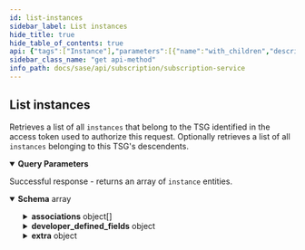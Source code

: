 ```yaml
---
id: list-instances
sidebar_label: List instances
hide_title: true
hide_table_of_contents: true
api: {"tags":["Instance"],"parameters":[{"name":"with_children","description":"This parameter with any value causes this request to also\nreturn `instances` belonging to descendent TSGs.\nIf this parameter is not used, then this API returns \n`instances` for just the TSG identified in the access token\nused to authorize this request.\n","schema":{"type":"string","enum":["true","false"]},"in":"query","required":false}],"security":[{"Bearer":[]}],"responses":{"200":{"content":{"application/json":{"schema":{"type":"array","items":{"title":"Root Type for instance","description":"","type":"object","properties":{"instance_id":{"type":"string"},"tsg_id":{"type":"string"},"app_id":{"type":"string"},"region":{"type":"string"},"created_by":{"type":"string"},"serial_number":{"type":"string"},"sku":{"type":"string"},"auth_code":{"type":"string"},"associations":{"type":"array","items":{"type":"object","properties":{"app_id":{"type":"string"},"tenant_id":{"type":"string"},"region":{"type":"string"},"serial_number":{"type":"string"}}}},"url":{"type":"string"},"tenant_instance_name":{"type":"string"},"developer_defined_fields":{"type":"object","properties":{"name1":{"type":"string"},"name2":{"type":"string"}}},"description":{"type":"string"},"provisioning_message":{"type":"string"},"provisioning_status":{"type":"string"},"status":{"type":"string"},"message":{"type":"string"},"extra":{"type":"object","properties":{"purchased_size":{"format":"int32","type":"integer"},"wildfire_api_key":{"type":"string"},"app_display_name":{"type":"string"},"data_size":{"format":"int32","type":"integer"},"license_status":{"type":"string"},"channel_platform":{"type":"string"},"sales_account_name":{"type":"string"},"sales_account_id":{"type":"string"},"use_pubsub":{"type":"boolean"},"is_trial":{"type":"boolean"},"entitlement_group_id":{"type":"string"},"any_extra_field":{"type":"string"}}},"license_quota_id":{"description":"","type":"string"}},"example":{"instance_id":"D68FKGiM0V4NEbJbIfWHh","tsg_id":"jXe6iXutrmINurbNrjVun","app_id":"logging_service","region":"americas","created_by":"user@company.com","serial_number":"55667788","sku":"LGS1T","auth_code":"I886699","associations":[{"app_id":"prisma_access","instance_id":"1122334455","region":"americas","serial_number":"5566778899"}],"url":"https://mylgs.logging-service.paloaltonetworks.com","tenant_instance_name":"My CDL US","support_account_name":"Pepsi","developer_defined_fields":{"name1":"value1","name2":"value2"},"description":"This is an instance for demo","provisioning_message":"Recepter provisioning faild","provisioning_status":"complete","status":"running","message":"Temporarily unavailable","extra":{"purchased_size":1,"wildfire_api_key":"fd995d5eb7c6d1ee0b97b9e0004dc5c815373312b1b579e4993d652b789776c6","app_display_name":"Cortex Data Lake","data_size":10,"license_status":"ACTIVE","channel_platform":"INTERNAL","sales_account_name":"Palo Alto Networks","sales_account_id":"0011000000oKIiiAAA","use_pubsub":true,"is_trial":true,"entitlement_group_id":"0472e9ce-9c19-460f-a938-45b0165410fb","any_extra_field":"any extra value"}}}}}},"description":"Successful response - returns an array of `instance` entities."}},"operationId":"getinstances","description":"Retrieves a list of all `instances` that belong to the \nTSG identified in the access token used to authorize this request.\nOptionally retrieves a list of all `instances` belonging to\nthis TSG's descendents.\n","method":"get","path":"/subscription/v1/instances","servers":[{"url":"/"}],"securitySchemes":{"Bearer":{"type":"http","scheme":"bearer"}},"info":{"title":"Subscription Service","description":"Manages subscriptions.","version":"1.0","contact":{}},"postman":{"name":"List instances","description":{"content":"Retrieves a list of all `instances` that belong to the \nTSG identified in the access token used to authorize this request.\nOptionally retrieves a list of all `instances` belonging to\nthis TSG's descendents.\n","type":"text/plain"},"url":{"path":["subscription","v1","instances"],"host":["{{baseUrl}}"],"query":[{"disabled":false,"description":{"content":"This parameter with any value causes this request to also\nreturn `instances` belonging to descendent TSGs.\nIf this parameter is not used, then this API returns \n`instances` for just the TSG identified in the access token\nused to authorize this request.\n","type":"text/plain"},"key":"with_children","value":""}],"variable":[]},"header":[{"key":"Accept","value":"application/json"}],"method":"GET","auth":{"type":"bearer","bearer":[{"type":"any","value":"<Bearer Token>","key":"token"}]}}}
sidebar_class_name: "get api-method"
info_path: docs/sase/api/subscription/subscription-service
---
```



## List instances



Retrieves a list of all `instances` that belong to the 
TSG identified in the access token used to authorize this request.
Optionally retrieves a list of all `instances` belonging to
this TSG&#39;s descendents.


<details style={{"marginBottom":"1rem"}} data-collapsed={false} open={true}><summary style={{}}><strong>Query Parameters</strong></summary><div><ul><ParamsItem className={"paramsItem"} param={{"name":"with_children","description":"This parameter with any value causes this request to also\nreturn `instances` belonging to descendent TSGs.\nIf this parameter is not used, then this API returns \n`instances` for just the TSG identified in the access token\nused to authorize this request.\n","schema":{"type":"string","enum":["true","false"]},"in":"query","required":false}}></ParamsItem></ul></div></details><div><ApiTabs><TabItem label={"200"} value={"200"}><div>

Successful response - returns an array of `instance` entities.

</div><div><details style={{}} data-collapsed={false} open={true}><summary style={{"textAlign":"left"}}><strong>Schema</strong><span style={{"opacity":"0.6"}}> array</span></summary><div style={{"textAlign":"left","marginLeft":"1rem"}}></div><ul style={{"marginLeft":"1rem"}}><SchemaItem collapsible={false} name={"instance_id"} required={false} schemaDescription={undefined} schemaName={"string"} qualifierMessage={undefined}></SchemaItem><SchemaItem collapsible={false} name={"tsg_id"} required={false} schemaDescription={undefined} schemaName={"string"} qualifierMessage={undefined}></SchemaItem><SchemaItem collapsible={false} name={"app_id"} required={false} schemaDescription={undefined} schemaName={"string"} qualifierMessage={undefined}></SchemaItem><SchemaItem collapsible={false} name={"region"} required={false} schemaDescription={undefined} schemaName={"string"} qualifierMessage={undefined}></SchemaItem><SchemaItem collapsible={false} name={"created_by"} required={false} schemaDescription={undefined} schemaName={"string"} qualifierMessage={undefined}></SchemaItem><SchemaItem collapsible={false} name={"serial_number"} required={false} schemaDescription={undefined} schemaName={"string"} qualifierMessage={undefined}></SchemaItem><SchemaItem collapsible={false} name={"sku"} required={false} schemaDescription={undefined} schemaName={"string"} qualifierMessage={undefined}></SchemaItem><SchemaItem collapsible={false} name={"auth_code"} required={false} schemaDescription={undefined} schemaName={"string"} qualifierMessage={undefined}></SchemaItem><SchemaItem collapsible={true} className={"schemaItem"}><details style={{}}><summary style={{}}><strong>associations</strong><span style={{"opacity":"0.6"}}> object[]</span></summary><div style={{"marginLeft":"1rem"}}><SchemaItem collapsible={false} name={"app_id"} required={false} schemaDescription={undefined} schemaName={"string"} qualifierMessage={undefined}></SchemaItem><SchemaItem collapsible={false} name={"tenant_id"} required={false} schemaDescription={undefined} schemaName={"string"} qualifierMessage={undefined}></SchemaItem><SchemaItem collapsible={false} name={"region"} required={false} schemaDescription={undefined} schemaName={"string"} qualifierMessage={undefined}></SchemaItem><SchemaItem collapsible={false} name={"serial_number"} required={false} schemaDescription={undefined} schemaName={"string"} qualifierMessage={undefined}></SchemaItem></div></details></SchemaItem><SchemaItem collapsible={false} name={"url"} required={false} schemaDescription={undefined} schemaName={"string"} qualifierMessage={undefined}></SchemaItem><SchemaItem collapsible={false} name={"tenant_instance_name"} required={false} schemaDescription={undefined} schemaName={"string"} qualifierMessage={undefined}></SchemaItem><SchemaItem collapsible={true} className={"schemaItem"}><details style={{}}><summary style={{}}><strong>developer_defined_fields</strong><span style={{"opacity":"0.6"}}> object</span></summary><div style={{"marginLeft":"1rem"}}><SchemaItem collapsible={false} name={"name1"} required={false} schemaDescription={undefined} schemaName={"string"} qualifierMessage={undefined}></SchemaItem><SchemaItem collapsible={false} name={"name2"} required={false} schemaDescription={undefined} schemaName={"string"} qualifierMessage={undefined}></SchemaItem></div></details></SchemaItem><SchemaItem collapsible={false} name={"description"} required={false} schemaDescription={undefined} schemaName={"string"} qualifierMessage={undefined}></SchemaItem><SchemaItem collapsible={false} name={"provisioning_message"} required={false} schemaDescription={undefined} schemaName={"string"} qualifierMessage={undefined}></SchemaItem><SchemaItem collapsible={false} name={"provisioning_status"} required={false} schemaDescription={undefined} schemaName={"string"} qualifierMessage={undefined}></SchemaItem><SchemaItem collapsible={false} name={"status"} required={false} schemaDescription={undefined} schemaName={"string"} qualifierMessage={undefined}></SchemaItem><SchemaItem collapsible={false} name={"message"} required={false} schemaDescription={undefined} schemaName={"string"} qualifierMessage={undefined}></SchemaItem><SchemaItem collapsible={true} className={"schemaItem"}><details style={{}}><summary style={{}}><strong>extra</strong><span style={{"opacity":"0.6"}}> object</span></summary><div style={{"marginLeft":"1rem"}}><SchemaItem collapsible={false} name={"purchased_size"} required={false} schemaDescription={undefined} schemaName={"int32"} qualifierMessage={undefined}></SchemaItem><SchemaItem collapsible={false} name={"wildfire_api_key"} required={false} schemaDescription={undefined} schemaName={"string"} qualifierMessage={undefined}></SchemaItem><SchemaItem collapsible={false} name={"app_display_name"} required={false} schemaDescription={undefined} schemaName={"string"} qualifierMessage={undefined}></SchemaItem><SchemaItem collapsible={false} name={"data_size"} required={false} schemaDescription={undefined} schemaName={"int32"} qualifierMessage={undefined}></SchemaItem><SchemaItem collapsible={false} name={"license_status"} required={false} schemaDescription={undefined} schemaName={"string"} qualifierMessage={undefined}></SchemaItem><SchemaItem collapsible={false} name={"channel_platform"} required={false} schemaDescription={undefined} schemaName={"string"} qualifierMessage={undefined}></SchemaItem><SchemaItem collapsible={false} name={"sales_account_name"} required={false} schemaDescription={undefined} schemaName={"string"} qualifierMessage={undefined}></SchemaItem><SchemaItem collapsible={false} name={"sales_account_id"} required={false} schemaDescription={undefined} schemaName={"string"} qualifierMessage={undefined}></SchemaItem><SchemaItem collapsible={false} name={"use_pubsub"} required={false} schemaDescription={undefined} schemaName={"boolean"} qualifierMessage={undefined}></SchemaItem><SchemaItem collapsible={false} name={"is_trial"} required={false} schemaDescription={undefined} schemaName={"boolean"} qualifierMessage={undefined}></SchemaItem><SchemaItem collapsible={false} name={"entitlement_group_id"} required={false} schemaDescription={undefined} schemaName={"string"} qualifierMessage={undefined}></SchemaItem><SchemaItem collapsible={false} name={"any_extra_field"} required={false} schemaDescription={undefined} schemaName={"string"} qualifierMessage={undefined}></SchemaItem></div></details></SchemaItem><SchemaItem collapsible={false} name={"license_quota_id"} required={false} schemaDescription={""} schemaName={"string"} qualifierMessage={undefined}></SchemaItem></ul></details></div></TabItem></ApiTabs></div>
      